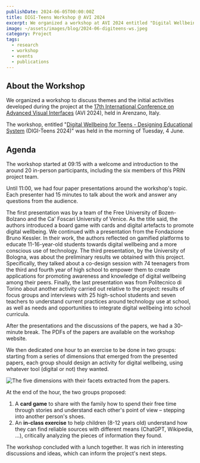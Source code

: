 ```yaml
---
publishDate: 2024-06-05T00:00:00Z
title: DIGI-Teens Workshop @ AVI 2024
excerpt: We organized a workshop at AVI 2024 entitled "Digital Wellbeing for Teens - Designing Educational Systems (DIGI-Teens 2024)" in the morning of Tuesday, 4 June as part of this PRIN 2022 research project.
image: ~/assets/images/blog/2024-06-digiteens-ws.jpeg
category: Project
tags:
  - research
  - workshop
  - events
  - publications
---
```



## About the Workshop

We organized a workshop to discuss themes and the initial activities developed during the project at the [17th International Conference on Advanced Visual Interfaces](https://avi2024.dibris.unige.it/) (AVI 2024), held in Arenzano, Italy.

The workshop, entitled "[Digital Wellbeing for Teens - Designing Educational System](https://sites.google.com/view/digi-teens) (DIGI-Teens 2024)" was held in the morning of Tuesday, 4 June.

## Agenda

The workshop started at 09:15 with a welcome and introduction to the around 20 in-person participants, including the six members of this PRIN project team.

Until 11:00, we had four paper presentations around the workshop's topic. Each presenter had 15 minutes to talk about the work and answer any questions from the audience.

<DListItem dt="An Inclusive Board Game for Smart Thing Design with ADHD Children">
  The first presentation was by a team of the Free University of Bozen-Bolzano and the Ca' Foscari University of Venice.
  As the title said, the authors introduced a board game with cards and digital artefacts to promote digital wellbeing.
</DListItem>
<DListItem dt="Challenges and Opportunities in Leveraging Gamification for Enhancing Young People's Digital Well-Being">
  We continued with a presentation from the Fondazione Bruno Kessler. In their work, the authors reflected on gamified
  platforms to educate 11-16-year-old students towards digital wellbeing and a more conscious use of technology.
</DListItem>
<DListItem dt=" Enhancing digital wellbeing through co-design: some preliminary results">
  The third presentation, by the University of Bologna, was about the preliminary results we obtained with this project.
  Specifically, they talked about a co-design session with 74 teenagers from the third and fourth year of high school to
  empower them to create applications for promoting awareness and knowledge of digital wellbeing among their peers.
</DListItem>
<DListItem dt="Introducing Digital Wellbeing Learning in High School Education">
  Finally, the last presentation was from Politecnico di Torino about another activity carried out relative to the
  project: results of focus groups and interviews with 25 high-school students and seven teachers to understand current
  practices around technology use at school, as well as needs and opportunities to integrate digital wellbeing into
  school curricula.
</DListItem>

After the presentations and the discussions of the papers, we had a 30-minute break. The PDFs of the papers are available on the workshop website.

We then dedicated one hour to an exercise to be done in two groups: starting from a series of dimensions that emerged from the presented papers, each group should design an activity for digital wellbeing, using whatever tool (digital or not) they wanted.

<Image src={dimensions} alt="The five dimensions with their facets extracted from the papers." />

At the end of the hour, the two groups proposed:

1. A **card game** to share with the family how to spend their free time through stories and understand each other's point of view – stepping into another person's shoes.
2. An **in-class exercise** to help children (8-12 years old) understand how they can find reliable sources with different means (ChatGPT, Wikipedia, ...), critically analyzing the pieces of information they found.

The workshop concluded with a lunch together. It was rich in interesting discussions and ideas, which can inform the project's next steps.
